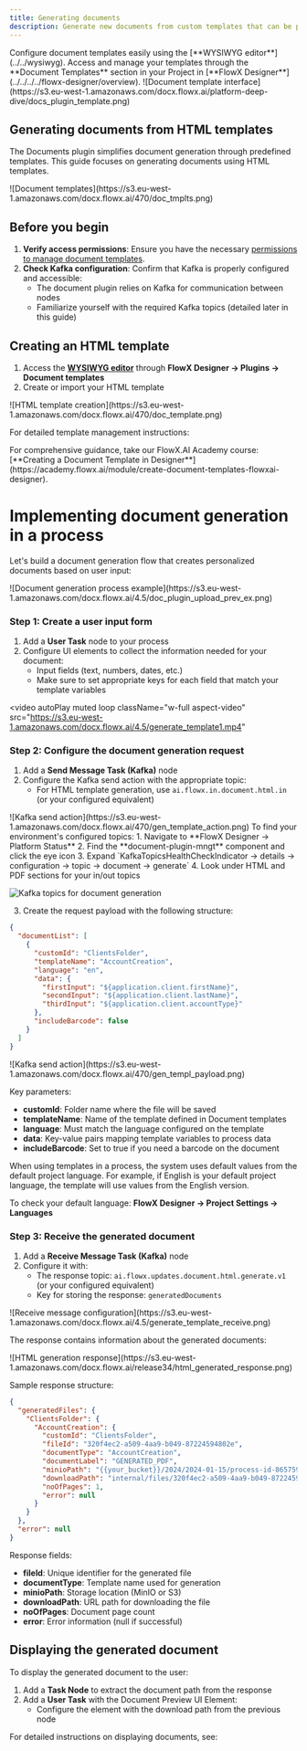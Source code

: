 ```yaml
---
title: Generating documents
description: Generate new documents from custom templates that can be pre-filled with data from the current process instance.
---
```


<Info>
Configure document templates easily using the [**WYSIWYG editor**](../../wysiwyg). Access and manage your templates through the **Document Templates** section in your Project in [**FlowX Designer**](../../../../flowx-designer/overview).
</Info>


<Frame>
![Document template interface](https://s3.eu-west-1.amazonaws.com/docx.flowx.ai/platform-deep-dive/docs_plugin_template.png)
</Frame>


## Generating documents from HTML templates

The Documents plugin simplifies document generation through predefined templates. This guide focuses on generating documents using HTML templates.

<Frame>
![Document templates](https://s3.eu-west-1.amazonaws.com/docx.flowx.ai/470/doc_tmplts.png)
</Frame>

## Before you begin

1. **Verify access permissions**: Ensure you have the necessary [permissions to manage document templates](../../../../../setup-guides/plugins-access-rights/configuring-access-rights-for-documents).
2. **Check Kafka configuration**: Confirm that Kafka is properly configured and accessible:
   - The document plugin relies on Kafka for communication between nodes
   - Familiarize yourself with the required Kafka topics (detailed later in this guide)

## Creating an HTML template

1. Access the [**WYSIWYG editor**](/4.1.x/docs/platform-deep-dive/plugins/wysiwyg) through **FlowX Designer → Plugins → Document templates**
2. Create or import your HTML template

<Frame>
![HTML template creation](https://s3.eu-west-1.amazonaws.com/docx.flowx.ai/470/doc_template.png)
</Frame>

For detailed template management instructions:

<Card title="Managing HTML templates" href="./managing-html-templates" icon="files"/>

<Tip>
For comprehensive guidance, take our FlowX.AI Academy course: [**Creating a Document Template in Designer**](https://academy.flowx.ai/module/create-document-templates-flowxai-designer).
</Tip>


# Implementing document generation in a process

Let's build a document generation flow that creates personalized documents based on user input:

<Frame>
![Document generation process example](https://s3.eu-west-1.amazonaws.com/docx.flowx.ai/4.5/doc_plugin_upload_prev_ex.png)
</Frame>

### Step 1: Create a user input form

1. Add a **User Task** node to your process
2. Configure UI elements to collect the information needed for your document:
   - Input fields (text, numbers, dates, etc.)
   - Make sure to set appropriate keys for each field that match your template variables

<video
  autoPlay
  muted
  loop
  className="w-full aspect-video"
  src="https://s3.eu-west-1.amazonaws.com/docx.flowx.ai/4.5/generate_template1.mp4"
></video>

### Step 2: Configure the document generation request

1. Add a **Send Message Task (Kafka)** node
2. Configure the Kafka send action with the appropriate topic:
   - For HTML template generation, use `ai.flowx.in.document.html.in` (or your configured equivalent)

<Frame>
![Kafka send action](https://s3.eu-west-1.amazonaws.com/docx.flowx.ai/470/gen_template_action.png)
</Frame>

<Tip>
To find your environment's configured topics:
1. Navigate to **FlowX Designer → Platform Status**
2. Find the **document-plugin-mngt** component and click the eye icon
3. Expand `KafkaTopicsHealthCheckIndicator → details → configuration → topic → document → generate`
4. Look under HTML and PDF sections for your in/out topics

![Kafka topics for document generation](https://s3.eu-west-1.amazonaws.com/docx.flowx.ai/release34/kafka_topics_html_generate.png)
</Tip>


3. Create the request payload with the following structure:

```json
{ 
  "documentList": [
    {
      "customId": "ClientsFolder",
      "templateName": "AccountCreation",
      "language": "en",
      "data": {
        "firstInput": "${application.client.firstName}",
        "secondInput": "${application.client.lastName}",
        "thirdInput": "${application.client.accountType}"
      },
      "includeBarcode": false
    }
  ]
}
```
<Frame>
![Kafka send action](https://s3.eu-west-1.amazonaws.com/docx.flowx.ai/470/gen_templ_payload.png)
</Frame>


Key parameters:
- **customId**: Folder name where the file will be saved
- **templateName**: Name of the template defined in Document templates
- **language**: Must match the language configured on the template
- **data**: Key-value pairs mapping template variables to process data
- **includeBarcode**: Set to true if you need a barcode on the document

<Info>
When using templates in a process, the system uses default values from the default project language. For example, if English is your default project language, the template will use values from the English version.

To check your default language: **FlowX Designer → Project Settings → Languages**
</Info>


### Step 3: Receive the generated document

1. Add a **Receive Message Task (Kafka)** node
2. Configure it with:
   - The response topic: `ai.flowx.updates.document.html.generate.v1` (or your configured equivalent)
   - Key for storing the response: `generatedDocuments`

<Frame>
![Receive message configuration](https://s3.eu-west-1.amazonaws.com/docx.flowx.ai/4.5/generate_template_receive.png)
</Frame>

The response contains information about the generated documents:

<Frame>
![HTML generation response](https://s3.eu-west-1.amazonaws.com/docx.flowx.ai/release34/html_generated_response.png)
</Frame>

Sample response structure:

```json
{
  "generatedFiles": {
    "ClientsFolder": {
      "AccountCreation": {
        "customId": "ClientsFolder",
        "fileId": "320f4ec2-a509-4aa9-b049-87224594802e",
        "documentType": "AccountCreation",
        "documentLabel": "GENERATED_PDF",
        "minioPath": "{{your_bucket}}/2024/2024-01-15/process-id-865759/ClientsFolder/6869_AccountCreation.pdf",
        "downloadPath": "internal/files/320f4ec2-a509-4aa9-b049-87224594802e/download",
        "noOfPages": 1,
        "error": null
      }
    }
  },
  "error": null
}
```

Response fields:
- **fileId**: Unique identifier for the generated file
- **documentType**: Template name used for generation
- **minioPath**: Storage location (MinIO or S3)
- **downloadPath**: URL path for downloading the file
- **noOfPages**: Document page count
- **error**: Error information (null if successful)

## Displaying the generated document

To display the generated document to the user:

1. Add a **Task Node** to extract the document path from the response
2. Add a **User Task** with the Document Preview UI Element:
   - Configure the element with the download path from the previous node

For detailed instructions on displaying documents, see:

<Card title="Uploading a new document" href="./uploading-a-new-document" icon="file">
</Card>
